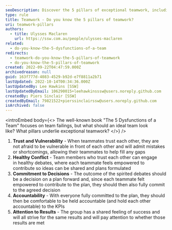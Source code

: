 ```yaml
---
seoDescription: Discover the 5 pillars of exceptional teamwork, including trust and vulnerability, healthy conflict, commitment to decisions, accountability, and attention to results.
type: rule
title: Teamwork - Do you know the 5 pillars of teamwork?
uri: teamwork-pillars
authors:
  - title: Ulysses Maclaren
    url: https://ssw.com.au/people/ulysses-maclaren
related:
  - do-you-know-the-5-dysfunctions-of-a-team
redirects:
  - teamwork-do-you-know-the-5-pillars-of-teamwork
  - do-you-know-the-5-pillars-of-teamwork
created: 2022-09-22T04:47:59.000Z
archivedreason: null
guid: 163f777d-4083-4529-b92d-e7f8811a2b71
lastUpdated: 2022-10-14T00:34:36.000Z
lastUpdatedBy: Lee Hawkins [SSW]
lastUpdatedByEmail: 106290015+leehawkinsssw@users.noreply.github.com
createdBy: Piers Sinclair [SSW]
createdByEmail: 79821522+pierssinclairssw@users.noreply.github.com
isArchived: false
---
```


<introEmbed
  body={<>
The well-known book "The 5 Dysfunctions of a Team" focuses on team failings, but what should an ideal team look like? What pillars underlie exceptional teamwork?
  </>}
/>
1. **Trust and Vulnerability** - When teammates trust each other, they are not afraid to be vulnerable in front of each other and will admit mistakes or shortcomings, allowing their teammates to help fill any gaps
2. **Healthy Conflict** - Team members who trust each other can engage in healthy debates, where each teammate feels empowered to contribute so ideas can be shared and plans formulated
3. **Commitment to Decisions** - The outcome of the spirited debates should be a decision on a plan forward and, since each teammate felt empowered to contribute to the plan, they should then also fully commit to the agreed decision
4. **Accountability** - With everyone fully committed to the plan, they should then be comfortable to be held accountable (and hold each other accountable) to the KPIs
5. **Attention to Results** - The group has a shared feeling of success and will all strive for the same results and will pay attention to whether those results are met

<youtubeEmbed url="https://www.youtube.com/embed/DiZl22yQFKY" description="" />
